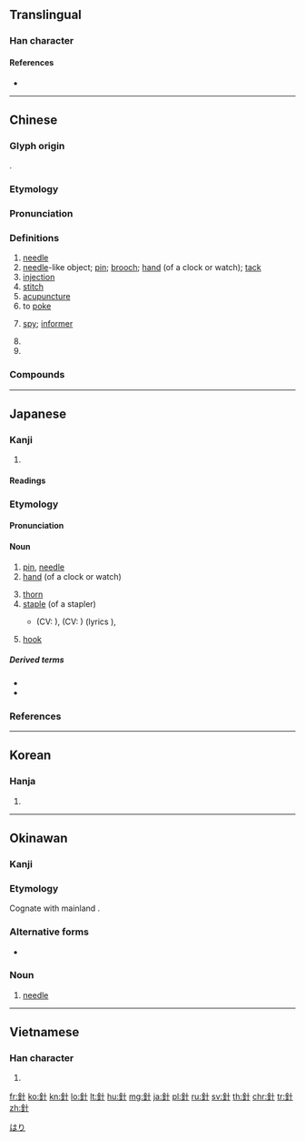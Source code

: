 {{character info/new}}
{{also|针}}
==Translingual==

===Han character===
{{Han char|rn=167|rad=金|as=02|sn=10|four=84100|canj=CJ|ids=⿰釒十}}

====References====
* {{Han ref|kx=1296.090|dkj=40165|dj=1799.120|hdz=64168.050|uh=91DD|ud=37341|bh=B077|bd=45175}}

----

==Chinese==
{{zh-forms|s=针|alt=鍼}}

===Glyph origin===
{{Han etym}}
{{Han compound|ls=psc|金|c1=s|t1=metal|alt1=釒|十|c2=p}}.

===Etymology===
{{rfe|lang=zh}}

===Pronunciation===
{{zh-pron
|m=zhēn
|c=zam1
|h=pfs=chṳ̂m
|md=
|mn=xm,zz,tp,kh,tn,yl,hc,tc:chiam/qz,lk,sx,km,mg,hc:cham/xm,zz,tw:chim/qz:cherm
|mn_note=chiam/cham - vernacular; chim/cherm - literary
|w=
|mc=y
|oc=y
|cat=n,v,cls
}}

===Definitions===
{{zh-hanzi}}

# [[needle]]
# [[needle]]-like object; [[pin]]; [[brooch]]; [[hand]] (of a clock or watch); [[tack]]
# [[injection]]
# [[stitch]]
# [[acupuncture]]
# to [[poke]]
# {{lb|zh|Cantonese}} [[spy]]; [[informer]] {{zh-mw|條}}
# {{zh-classifier|the number of injections}}
# {{zh-classifier|the number of stitches}}

===Compounds===
{{zh-der|一針見血|丟巧針|九針|亂針繡|倒扣針兒|做針線|刀割針扎|分針|別針|唱針|啄針兒|嗎啡針|大政方針|大海撈針|大頭針|太乙神針|如坐針氈|對針|小針美容|平針縫|引線穿針|張飛穿針|強心針|弼針|彈針|懸針|懸針垂露|扎針|打針|披針形葉|抵針|拈針指|指北針|指南針|指針|捻針|搖針|搗針|撞針|擺針|敹一針|方針|時針|暈針|有針線|東海撈針|松針|枝針|棒針|棒針衫|棘針|棘針科|棘針門|步線行針|毫針|水底撈針|海底撈針|燔針|短針|石針|磁針|磨杵成針|磨針溪|磨鐵成針|秒針|秧針|穿針引線|細針密縷|絞包針|綿裡針|縫針補線|繃針|繡花針|繡針|羅盤針|耳針|胸針|花兒針|茅針|藏針縫|蛇口蜂針|蠻針瞎灸|行針步線|補針|見縫插針|討針線|迴紋針|退針|避雷針|金針|金針度人|金針花|金針菇|金針菜|釘書針|針劑|針孔|針孔現象|針對|針尖兒|針工|針形葉|針指|針挑刀挖|針氈|針法|針灸|針灸銅人|針灸麻醉|針眼|針砭|針神|針筆|針筆匠|針筒|針箍|針線|針線娘|針線扁|針線盒|針織|針織品|針腳|針芥相投|針葉林|針葉樹|針針見血|針鋒|針鋒相對|針鋒相投|針鋩|針關|針頭|針頭線腦|針餌莫減|針黹|針黹紡績|針鼹|針鼻兒|鉤針|錶針|鍉針|鐵杵磨針|長針|電針|電針麻醉|頂針|頂針捱住|頂門針|預防針|飛針走線|鬼針草|鹽水針|齧蘗吞針}}

----

==Japanese==

===Kanji===
{{ja-kanji|grade=6|rs=金02}}

# {{defn|lang=ja|sort=金02}}

====Readings====
{{ja-readings|goon=[[しん]] (shin)|kanon=[[しん]] (shin)|kun=[[はり]] (hari)}}

===Etymology===
{{wikipedia|lang=ja}}
{{ja-kanjitab|はり|yomi=k}}

====Pronunciation====
{{ja-pron|yomi=k|はり|acc=1|acc_ref=DJR,NHK}}

====Noun====
{{ja-noun|はり}}

# [[pin]], [[needle]]
# [[hand]] (of a clock or watch)
#: {{ja-usex|時計の'''針'''は３時を指しています。|とけい の '''はり''' は さん-じ を さしています。|The clock's '''hand''' is pointing to 3 o'clock.}}
# [[thorn]]
# [[staple]] (of a stapler)
#* {{w2|ja|平沢唯}} (CV: {{w2|ja|豊崎愛生}}), {{w2|ja|秋山澪}} (CV: {{w2|ja|日笠陽子}}) (lyrics {{w2|ja|稲葉エミ}}), {{w2|ja|pref=「|わたしの恋はホッチキス|suf=」}}
#*: {{ja-usex|はじまりだけは　軽いノリで　しらないうちに　あつくなって　もう'''針'''がなんだか通らない|はじまり だけ は　かるい ノリ で　しらない うち に　あつくなって　もう '''はり''' が なんだか とおらない|At first I started lightly, but before I knew it, it got so thick the '''staples''' won't go through anymore}}
# {{lb|sort=はり|ja|fishing}} [[hook]]

=====Derived terms=====
* {{ja-r|針鼠|はりねずみ|[[hedgehog]]}}
* {{ja-r|針土竜|はりもぐら|[[echidna]]}}

===References===
<references/>

[[Category:ja:Clocks|はり]]

----

==Korean==

===Hanja===
{{ko-hanja|hangeul=[[침]]|eumhun=|rv=chim|mr=ch'im|y=chim}}

# {{defn|lang=ko|sort=金02}}

----

==Okinawan==

===Kanji===
{{head|ryu|kanji|hiragana|はーい|romaji|hāi}}

===Etymology===
Cognate with mainland {{cog|ja|針|tr=hari}}.

===Alternative forms===
* {{l|ryu|鍼}}

===Noun===
{{head|ryu|noun|hiragana|はーい|romaji|hāi}}

# [[needle]]

----

==Vietnamese==

===Han character===
{{vi-hantu|[[châm]], [[chăm]], [[chảm]], [[găm]], [[kim]], [[trâm]]|rs=金02}}

# {{defn|lang=vi|sort=金02}}

[[fr:針]]
[[ko:針]]
[[kn:針]]
[[lo:針]]
[[lt:針]]
[[hu:針]]
[[mg:針]]
[[ja:針]]
[[pl:針]]
[[ru:針]]
[[sv:針]]
[[th:針]]
[[chr:針]]
[[tr:針]]
[[zh:針]]